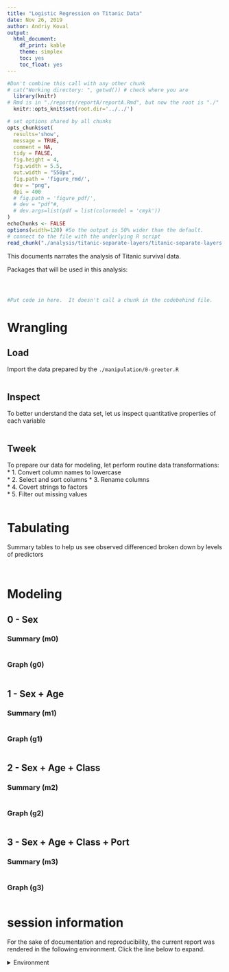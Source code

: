 ```yaml
---
title: "Logistic Regression on Titanic Data"
date: Nov 26, 2019
author: Andriy Koval
output:
  html_document:
    df_print: kable
    theme: simplex
    toc: yes
    toc_float: yes
---
```


<!-- These two chunks should be added in the beginning of every .Rmd that you want to source an .R script -->
<!--  The 1st mandatory chunck  -->
<!--  Set the working directory to the repository's base directory -->
```r
#Don't combine this call with any other chunk 
# cat("Working directory: ", getwd()) # check where you are
  library(knitr)
# Rmd is in "./reports/reportA/reportA.Rmd", but now the root is "./"
  knitr::opts_knit$set(root.dir='../../') 
```

<!--  The 2nd mandatory chunck  -->
<!-- Set the report-wide options, and point to the external code file. -->
```r
# set options shared by all chunks
opts_chunk$set(
  results='show', 
  message = TRUE,
  comment = NA, 
  tidy = FALSE,
  fig.height = 4, 
  fig.width = 5.5, 
  out.width = "550px",
  fig.path = 'figure_rmd/',     
  dev = "png",
  dpi = 400
  # fig.path = 'figure_pdf/',     
  # dev = "pdf"#,
  # dev.args=list(pdf = list(colormodel = 'cmyk'))
)
echoChunks <- FALSE
options(width=120) #So the output is 50% wider than the default.
# connect to the file with the underlying R script  
read_chunk("./analysis/titanic-separate-layers/titanic-separate-layers.R") 
```
This documents narrates the analysis of Titanic survival data.  


Packages that will be used in this analysis: 
<!-- Load 'sourced' R files.  Suppress the output when loading packages. --> 
```r
```


<!-- Load the sources.  Suppress the output when loading sources. --> 
```r
```


<!-- Load any Global functions and variables declared in the R file.  Suppress the output. --> 
```r
```

<!-- Declare any global functions specific to a Rmd output.  Suppress the output. --> 
```r
#Put code in here.  It doesn't call a chunk in the codebehind file.
```

# Wrangling

## Load

Import the data prepared by the `./manipulation/0-greeter.R` 
<!-- Load the datasets.   -->
```r
```

## Inspect 

To better understand the data set, let us inspect quantitative properties of each variable
<!-- Inspect the datasets.   -->
```r
```

## Tweek

To prepare our data for modeling, let perform routine data transformations:  
 * 1. Convert column names to lowercase  
 * 2. Select and sort columns
 * 3. Rename columns  
 * 4. Covert strings to factors  
 * 5. Filter out missing values  
 
<!-- Tweak the dataset   -->
```r
```


# Tabulating

Summary tables to help us see observed differenced broken down by levels of predictors

<!-- Basic table view.   -->
```r
```

<!-- Basic graph view.   -->
```r
```

# Modeling

## 0 - Sex

### Summary (m0)

```r
```

### Graph (g0)

```r
```

## 1 - Sex + Age

### Summary (m1)

```r
```

### Graph (g1)

```r
```

## 2 - Sex + Age + Class

### Summary (m2)

```r
```

### Graph (g2)
```r
```

## 3 - Sex + Age + Class + Port

### Summary (m3)

```r
```

### Graph (g3)
```r
```


session information
===========================================================================

For the sake of documentation and reproducibility, the current report was rendered in the following environment.  Click the line below to expand.

<details>
  <summary>Environment <span class="glyphicon glyphicon-plus-sign"></span></summary>
```r
if( requireNamespace("devtools", quietly = TRUE) ) {
  devtools::session_info()
} else {
  sessionInfo()
} 
```
</details>

```r
```



